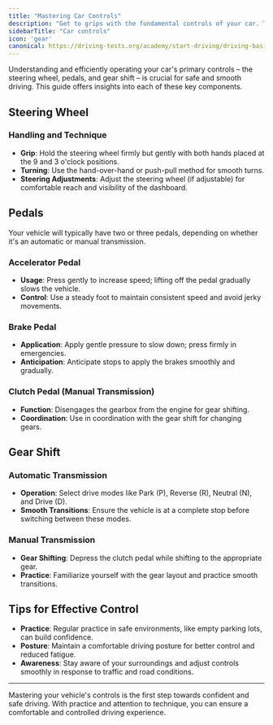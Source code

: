 ```yaml
---
title: "Mastering Car Controls"
description: "Get to grips with the fundamental controls of your car. This guide provides insights on mastering the steering wheel, pedals, and gear shift for a smooth and safe driving experience."
sidebarTitle: "Car controls"
icon: 'gear'
canonical: https://driving-tests.org/academy/start-driving/driving-basics/car-controls
---
```


Understanding and efficiently operating your car's primary controls – the steering wheel, pedals, and gear shift – is crucial for safe and smooth driving. This guide offers insights into each of these key components.

## Steering Wheel

### Handling and Technique

- **Grip**: Hold the steering wheel firmly but gently with both hands placed at the 9 and 3 o'clock positions.
- **Turning**: Use the hand-over-hand or push-pull method for smooth turns.
- **Steering Adjustments**: Adjust the steering wheel (if adjustable) for comfortable reach and visibility of the dashboard.

## Pedals

Your vehicle will typically have two or three pedals, depending on whether it's an automatic or manual transmission.

### Accelerator Pedal

- **Usage**: Press gently to increase speed; lifting off the pedal gradually slows the vehicle.
- **Control**: Use a steady foot to maintain consistent speed and avoid jerky movements.

### Brake Pedal

- **Application**: Apply gentle pressure to slow down; press firmly in emergencies.
- **Anticipation**: Anticipate stops to apply the brakes smoothly and gradually.

### Clutch Pedal (Manual Transmission)

- **Function**: Disengages the gearbox from the engine for gear shifting.
- **Coordination**: Use in coordination with the gear shift for changing gears.

## Gear Shift

### Automatic Transmission

- **Operation**: Select drive modes like Park (P), Reverse (R), Neutral (N), and Drive (D).
- **Smooth Transitions**: Ensure the vehicle is at a complete stop before switching between these modes.

### Manual Transmission

- **Gear Shifting**: Depress the clutch pedal while shifting to the appropriate gear.
- **Practice**: Familiarize yourself with the gear layout and practice smooth transitions.

## Tips for Effective Control

- **Practice**: Regular practice in safe environments, like empty parking lots, can build confidence.
- **Posture**: Maintain a comfortable driving posture for better control and reduced fatigue.
- **Awareness**: Stay aware of your surroundings and adjust controls smoothly in response to traffic and road conditions.

---

Mastering your vehicle's controls is the first step towards confident and safe driving. With practice and attention to technique, you can ensure a comfortable and controlled driving experience.
<Snippet file="andrei.mdx" />